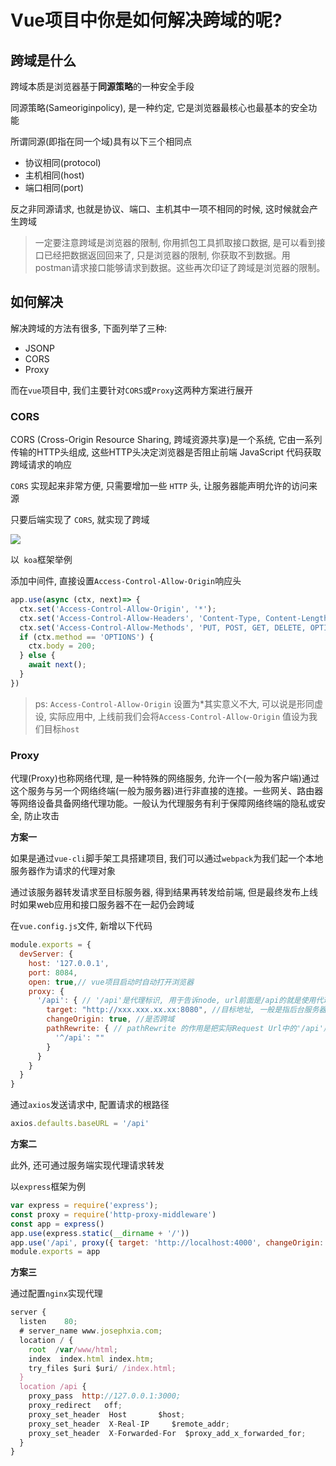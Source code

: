 # Vue项目中你是如何解决跨域的呢?

## 跨域是什么

跨域本质是浏览器基于**同源策略**的一种安全手段

同源策略(Sameoriginpolicy), 是一种约定, 它是浏览器最核心也最基本的安全功能

所谓同源(即指在同一个域)具有以下三个相同点

- 协议相同(protocol)
- 主机相同(host)
- 端口相同(port)

反之非同源请求, 也就是协议、端口、主机其中一项不相同的时候, 这时候就会产生跨域

>一定要注意跨域是浏览器的限制, 你用抓包工具抓取接口数据, 是可以看到接口已经把数据返回回来了, 只是浏览器的限制, 你获取不到数据。用postman请求接口能够请求到数据。这些再次印证了跨域是浏览器的限制。

## 如何解决

解决跨域的方法有很多, 下面列举了三种: 

- JSONP
- CORS
- Proxy

而在`vue`项目中, 我们主要针对`CORS`或`Proxy`这两种方案进行展开

### CORS

CORS (Cross-Origin Resource Sharing, 跨域资源共享)是一个系统, 它由一系列传输的HTTP头组成, 这些HTTP头决定浏览器是否阻止前端 JavaScript 代码获取跨域请求的响应

`CORS` 实现起来非常方便, 只需要增加一些 `HTTP` 头, 让服务器能声明允许的访问来源

只要后端实现了 `CORS`, 就实现了跨域

![](https://static.vue-js.com/140deb80-4e32-11eb-ab90-d9ae814b240d.png)

以` koa`框架举例

添加中间件, 直接设置`Access-Control-Allow-Origin`响应头

```js showLineNumbers copy
app.use(async (ctx, next)=> {
  ctx.set('Access-Control-Allow-Origin', '*');
  ctx.set('Access-Control-Allow-Headers', 'Content-Type, Content-Length, Authorization, Accept, X-Requested-With , yourHeaderFeild');
  ctx.set('Access-Control-Allow-Methods', 'PUT, POST, GET, DELETE, OPTIONS');
  if (ctx.method == 'OPTIONS') {
    ctx.body = 200; 
  } else {
    await next();
  }
})
```

>ps: `Access-Control-Allow-Origin` 设置为*其实意义不大, 可以说是形同虚设, 实际应用中, 上线前我们会将`Access-Control-Allow-Origin` 值设为我们目标`host`

### Proxy

代理(Proxy)也称网络代理, 是一种特殊的网络服务, 允许一个(一般为客户端)通过这个服务与另一个网络终端(一般为服务器)进行非直接的连接。一些网关、路由器等网络设备具备网络代理功能。一般认为代理服务有利于保障网络终端的隐私或安全, 防止攻击

**方案一**

如果是通过`vue-cli`脚手架工具搭建项目, 我们可以通过`webpack`为我们起一个本地服务器作为请求的代理对象

通过该服务器转发请求至目标服务器, 得到结果再转发给前端, 但是最终发布上线时如果web应用和接口服务器不在一起仍会跨域

在`vue.config.js`文件, 新增以下代码

```js showLineNumbers copy
module.exports = {
  devServer: {
    host: '127.0.0.1',
    port: 8084,
    open: true,// vue项目启动时自动打开浏览器
    proxy: {
      '/api': { // '/api'是代理标识, 用于告诉node, url前面是/api的就是使用代理的
        target: "http://xxx.xxx.xx.xx:8080", //目标地址, 一般是指后台服务器地址
        changeOrigin: true, //是否跨域
        pathRewrite: { // pathRewrite 的作用是把实际Request Url中的'/api'用""代替
          '^/api': "" 
        }
      }
    }
  }
}
```

通过`axios`发送请求中, 配置请求的根路径

```js showLineNumbers copy
axios.defaults.baseURL = '/api'
```

**方案二**

此外, 还可通过服务端实现代理请求转发

以`express`框架为例

```js showLineNumbers copy
var express = require('express');
const proxy = require('http-proxy-middleware')
const app = express()
app.use(express.static(__dirname + '/'))
app.use('/api', proxy({ target: 'http://localhost:4000', changeOrigin: false}));
module.exports = app
```

**方案三**

通过配置`nginx`实现代理

```js showLineNumbers copy
server {
  listen    80;
  # server_name www.josephxia.com;
  location / {
    root  /var/www/html;
    index  index.html index.htm;
    try_files $uri $uri/ /index.html;
  }
  location /api {
    proxy_pass  http://127.0.0.1:3000;
    proxy_redirect   off;
    proxy_set_header  Host       $host;
    proxy_set_header  X-Real-IP     $remote_addr;
    proxy_set_header  X-Forwarded-For  $proxy_add_x_forwarded_for;
  }
}
```
